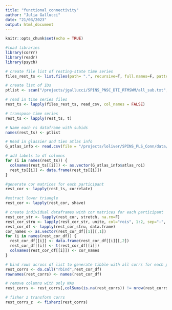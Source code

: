 ```yaml
---
title: "functional_connectivity"
author: "Julia Gallucci"
date: "21/03/2023"
output: html_document
---
```


```r
knitr::opts_chunk$set(echo = TRUE)
```

```r
#load libraries
library(corrr)
library(readr)
library(psych)
```

```r
# create file list of resting-state time series 
files_rest_ts <- list.files(path= ".", recursive=T, full.names=F, pattern="^.*_RS_6mm_GSR_glasser_tian_meants.csv$")

# create list of IDs
ptlist <- scan("/projects/jgallucci/SPINS_PNSC_DTI_RTMSWM/all_sub.txt", what="", sep="\n")

# read in time series files
rest_ts <- lapply(files_rest_ts, read_csv, col_names = FALSE)

# transpose time series
rest_ts <- lapply(rest_ts, t)

# Name each rs dataframe with subids
names(rest_ts) <- ptlist

# Read in glassier and tien atlas info
G_atlas_info <- read.csv(file = "/projects/loliver/SPINS_PLS_Conn/data/parcellations/Glasser_Tian_roi_info.csv", header=T)

# add labels to df columns
for (i in names(rest_ts)) {
  colnames(rest_ts[[i]]) <- as.vector(G_atlas_info$atlas_roi)
  rest_ts[[i]] <- data.frame(rest_ts[[i]])
}

#generate cor matrices for each participant
rest_cor <- lapply(rest_ts, correlate)

#extract lower triangle
rest_cor <- lapply(rest_cor, shave)

# create individual dataframes with cor matrices for each participant
rest_cor_str <- lapply(rest_cor, stretch, na.rm=F)
rest_cor_stru <- lapply(rest_cor_str, unite, col="rois", 1:2, sep="-", remove=T)
rest_cor_df <- lapply(rest_cor_stru, data.frame)
cor_names <- as.vector(rest_cor_df[[1]][,1])
for (i in names(rest_cor_df)) {
  rest_cor_df[[i]] <- data.frame(rest_cor_df[[i]][,2])
  rest_cor_df[[i]] <- t(rest_cor_df[[i]])
  colnames(rest_cor_df[[i]]) <- cor_names
}

# bind rows across df list to generate tibble with all corrs for each participant
rest_corrs <- do.call("rbind",rest_cor_df)
rownames(rest_corrs) <- names(rest_cor_df)

# remove columns with only NAs
rest_corrs <- rest_corrs[,colSums(is.na(rest_corrs)) != nrow(rest_corrs)]

# fisher z transform corrs
rest_corrs_z  <- fisherz(rest_corrs)
```
